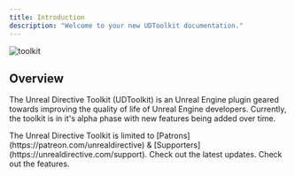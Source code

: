 ```yaml
---
title: Introduction
description: "Welcome to your new UDToolkit documentation."
---
```


![toolkit](/images/toolkit-hero.png)

## Overview

The Unreal Directive Toolkit (UDToolkit) is an Unreal Engine plugin geared towards improving the quality of life of Unreal Engine developers. Currently, the toolkit is in it's alpha phase with new features being added over time.

<Warning>
  The Unreal Directive Toolkit is limited to
  [Patrons](https://patreon.com/unrealdirective) &
  [Supporters](https://unrealdirective.com/support).
</Warning>

<CardGroup cols={2}>
  <Card
    title="Toolkit"
    icon="pen-to-square"
    href="https://mintlify.com/docs/quickstart"
  >
    Check out the latest updates.
  </Card>
  <Card
    title="Features"
    icon="image"
    href="https://mintlify.com/docs/development"
  >
    Check out the features.
  </Card>
</CardGroup>
